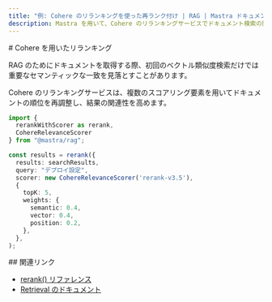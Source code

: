 ```yaml
---
title: "例: Cohere のリランキングを使った再ランク付け | RAG | Mastra ドキュメント"
description: Mastra を用いて、Cohere のリランキングサービスでドキュメント検索の関連性を高める方法の例。
---
```


<div id="reranking-with-cohere">
  # Cohere を用いたリランキング
</div>

RAG のためにドキュメントを取得する際、初回のベクトル類似度検索だけでは重要なセマンティックな一致を見落とすことがあります。

Cohere のリランキングサービスは、複数のスコアリング要素を用いてドキュメントの順位を再調整し、結果の関連性を高めます。

```typescript
import {
  rerankWithScorer as rerank,
  CohereRelevanceScorer
} from "@mastra/rag";

const results = rerank({
  results: searchResults,
  query: "デプロイ設定",
  scorer: new CohereRelevanceScorer('rerank-v3.5'),
  {
    topK: 5,
    weights: {
      semantic: 0.4,
      vector: 0.4,
      position: 0.2,
    },
  },
);
```


<div id="links">
  ## 関連リンク
</div>

- [rerank() リファレンス](/reference/rag/rerankWithScorer)
- [Retrieval のドキュメント](/docs/rag/retrieval)